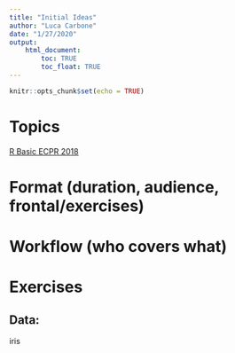 ```yaml
---
title: "Initial Ideas"
author: "Luca Carbone"
date: "1/27/2020"
output: 
    html_document:
        toc: TRUE
        toc_float: TRUE
---
```


```r
knitr::opts_chunk$set(echo = TRUE)
```

# Topics

  [R Basic ECPR 2018](https://github.com/aakosm/R_Basics_ECPR)

# Format (duration, audience, frontal/exercises)

# Workflow (who covers what)

# Exercises

## Data:

  iris